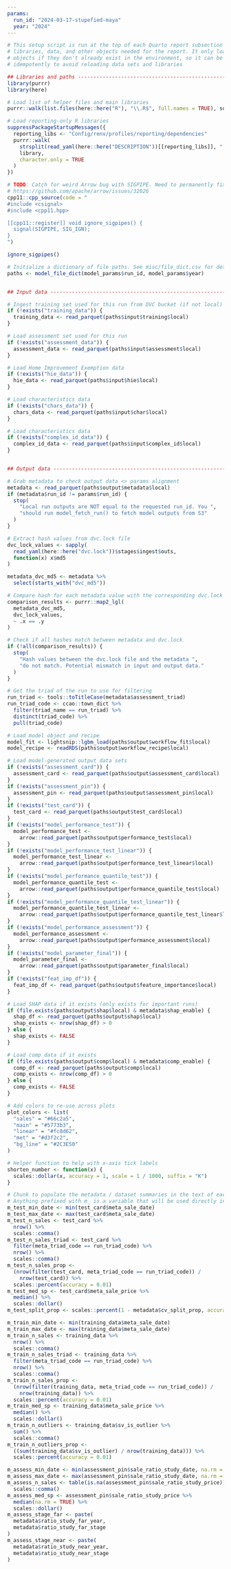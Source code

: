 ```yaml
---
params:
  run_id: "2024-03-17-stupefied-maya"
  year: "2024"
---
```


```r
# This setup script is run at the top of each Quarto report subsection to load
# libraries, data, and other objects needed for the report. It only loads
# objects if they don't already exist in the environment, so it can be run
# idempotently to avoid reloading data sets and libraries

## Libraries and paths ---------------------------------------------------------
library(purrr)
library(here)

# Load list of helper files and main libraries
purrr::walk(list.files(here::here("R"), "\\.R$", full.names = TRUE), source)

# Load reporting-only R libraries
suppressPackageStartupMessages({
  reporting_libs <- "Config/renv/profiles/reporting/dependencies"
  purrr::walk(
    strsplit(read_yaml(here::here("DESCRIPTION"))[[reporting_libs]], ", ")[[1]],
    library,
    character.only = TRUE
  )
})

# TODO: Catch for weird Arrow bug with SIGPIPE. Need to permanently fix later
# https://github.com/apache/arrow/issues/32026
cpp11::cpp_source(code = "
#include <csignal>
#include <cpp11.hpp>

[[cpp11::register]] void ignore_sigpipes() {
  signal(SIGPIPE, SIG_IGN);
}
")

ignore_sigpipes()

# Initialize a dictionary of file paths. See misc/file_dict.csv for details
paths <- model_file_dict(model_params$run_id, model_params$year)


## Input data ------------------------------------------------------------------

# Ingest training set used for this run from DVC bucket (if not local)
if (!exists("training_data")) {
  training_data <- read_parquet(paths$input$training$local)
}

# Load assessment set used for this run
if (!exists("assessment_data")) {
  assessment_data <- read_parquet(paths$input$assessment$local)
}

# Load Home Improvement Exemption data
if (!exists("hie_data")) {
  hie_data <- read_parquet(paths$input$hie$local)
}

# Load characteristics data
if (!exists("chars_data")) {
  chars_data <- read_parquet(paths$input$char$local)
}

# Load characteristics data
if (!exists("complex_id_data")) {
  complex_id_data <- read_parquet(paths$input$complex_id$local)
}


## Output data -----------------------------------------------------------------

# Grab metadata to check output data <> params alignment
metadata <- read_parquet(paths$output$metadata$local)
if (metadata$run_id != params$run_id) {
  stop(
    "Local run outputs are NOT equal to the requested run_id. You ",
    "should run model_fetch_run() to fetch model outputs from S3"
  )
}

# Extract hash values from dvc.lock file
dvc_lock_values <- sapply(
  read_yaml(here::here("dvc.lock"))$stages$ingest$outs,
  function(x) x$md5
)

metadata_dvc_md5 <- metadata %>%
  select(starts_with("dvc_md5"))

# Compare hash for each metadata value with the corresponding dvc.lock value
comparison_results <- purrr::map2_lgl(
  metadata_dvc_md5,
  dvc_lock_values,
  ~ .x == .y
)

# Check if all hashes match between metadata and dvc.lock
if (!all(comparison_results)) {
  stop(
    "Hash values between the dvc.lock file and the metadata ",
    "do not match. Potential mismatch in input and output data."
  )
}

# Get the triad of the run to use for filtering
run_triad <- tools::toTitleCase(metadata$assessment_triad)
run_triad_code <- ccao::town_dict %>%
  filter(triad_name == run_triad) %>%
  distinct(triad_code) %>%
  pull(triad_code)

# Load model object and recipe
model_fit <- lightsnip::lgbm_load(paths$output$workflow_fit$local)
model_recipe <- readRDS(paths$output$workflow_recipe$local)

# Load model-generated output data sets
if (!exists("assessment_card")) {
  assessment_card <- read_parquet(paths$output$assessment_card$local)
}
if (!exists("assessment_pin")) {
  assessment_pin <- read_parquet(paths$output$assessment_pin$local)
}
if (!exists("test_card")) {
  test_card <- read_parquet(paths$output$test_card$local)
}
if (!exists("model_performance_test")) {
  model_performance_test <-
    arrow::read_parquet(paths$output$performance_test$local)
}
if (!exists("model_performance_test_linear")) {
  model_performance_test_linear <-
    arrow::read_parquet(paths$output$performance_test_linear$local)
}
if (!exists("model_performance_quantile_test")) {
  model_performance_quantile_test <-
    arrow::read_parquet(paths$output$performance_quantile_test$local)
}
if (!exists("model_performance_quantile_test_linear")) {
  model_performance_quantile_test_linear <-
    arrow::read_parquet(paths$output$performance_quantile_test_linear$local)
}
if (!exists("model_performance_assessment")) {
  model_performance_assessment <-
    arrow::read_parquet(paths$output$performance_assessment$local)
}
if (!exists("model_parameter_final")) {
  model_parameter_final <-
    arrow::read_parquet(paths$output$parameter_final$local)
}
if (!exists("feat_imp_df")) {
  feat_imp_df <- read_parquet(paths$output$feature_importance$local)
}

# Load SHAP data if it exists (only exists for important runs)
if (file.exists(paths$output$shap$local) & metadata$shap_enable) {
  shap_df <- read_parquet(paths$output$shap$local)
  shap_exists <- nrow(shap_df) > 0
} else {
  shap_exists <- FALSE
}

# Load comp data if it exists
if (file.exists(paths$output$comp$local) & metadata$comp_enable) {
  comp_df <- read_parquet(paths$output$comp$local)
  comp_exists <- nrow(comp_df) > 0
} else {
  comp_exists <- FALSE
}

# Add colors to re-use across plots
plot_colors <- list(
  "sales" = "#66c2a5",
  "main" = "#5773b3",
  "linear" = "#fc8d62",
  "met" = "#d3f2c2",
  "bg_line" = "#2C3E50"
)

# Helper function to help with x-axis tick labels
shorten_number <- function(x) {
  scales::dollar(x, accuracy = 1, scale = 1 / 1000, suffix = "K")
}
```

```r
# Chunk to populate the metadata / dataset summaries in the text of each module
# Anything prefixed with m_ is a variable that will be used directly in the text
m_test_min_date <- min(test_card$meta_sale_date)
m_test_max_date <- max(test_card$meta_sale_date)
m_test_n_sales <- test_card %>%
  nrow() %>%
  scales::comma()
m_test_n_sales_triad <- test_card %>%
  filter(meta_triad_code == run_triad_code) %>%
  nrow() %>%
  scales::comma()
m_test_n_sales_prop <-
  (nrow(filter(test_card, meta_triad_code == run_triad_code)) /
    nrow(test_card)) %>%
  scales::percent(accuracy = 0.01)
m_test_med_sp <- test_card$meta_sale_price %>%
  median() %>%
  scales::dollar()
m_test_split_prop <- scales::percent(1 - metadata$cv_split_prop, accuracy = 0.01)

m_train_min_date <- min(training_data$meta_sale_date)
m_train_max_date <- max(training_data$meta_sale_date)
m_train_n_sales <- training_data %>%
  nrow() %>%
  scales::comma()
m_train_n_sales_triad <- training_data %>%
  filter(meta_triad_code == run_triad_code) %>%
  nrow() %>%
  scales::comma()
m_train_n_sales_prop <-
  (nrow(filter(training_data, meta_triad_code == run_triad_code)) /
    nrow(training_data)) %>%
  scales::percent(accuracy = 0.01)
m_train_med_sp <- training_data$meta_sale_price %>%
  median() %>%
  scales::dollar()
m_train_n_outliers <- training_data$sv_is_outlier %>%
  sum() %>%
  scales::comma()
m_train_n_outliers_prop <-
  ((sum(training_data$sv_is_outlier) / nrow(training_data))) %>%
  scales::percent(accuracy = 0.01)

m_assess_min_date <- min(assessment_pin$sale_ratio_study_date, na.rm = TRUE)
m_assess_max_date <- max(assessment_pin$sale_ratio_study_date, na.rm = TRUE)
m_assess_n_sales <- table(is.na(assessment_pin$sale_ratio_study_price))[1] %>%
  scales::comma()
m_assess_med_sp <- assessment_pin$sale_ratio_study_price %>%
  median(na.rm = TRUE) %>%
  scales::dollar()
m_assess_stage_far <- paste(
  metadata$ratio_study_far_year,
  metadata$ratio_study_far_stage
)
m_assess_stage_near <- paste(
  metadata$ratio_study_near_year,
  metadata$ratio_study_near_stage
)
```
